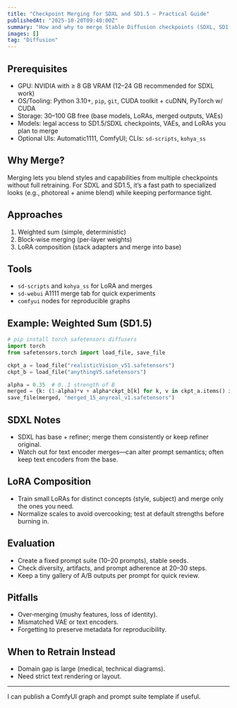 ```yaml
---
title: "Checkpoint Merging for SDXL and SD1.5 — Practical Guide"
publishedAt: "2025-10-20T09:40:00Z"
summary: "How and why to merge Stable Diffusion checkpoints (SDXL, SD1.5): strategies, tools, pitfalls, and evaluation."
images: []
tag: "Diffusion"
---
```


## Prerequisites

- GPU: NVIDIA with ≥ 8 GB VRAM (12–24 GB recommended for SDXL work)
- OS/Tooling: Python 3.10+, `pip`, `git`, CUDA toolkit + cuDNN, PyTorch w/ CUDA
- Storage: 30–100 GB free (base models, LoRAs, merged outputs, VAEs)
- Models: legal access to SD1.5/SDXL checkpoints, VAEs, and LoRAs you plan to merge
- Optional UIs: Automatic1111, ComfyUI; CLIs: `sd-scripts`, `kohya_ss`

## Why Merge?

Merging lets you blend styles and capabilities from multiple checkpoints without full retraining. For SDXL and SD1.5, it’s a fast path to specialized looks (e.g., photoreal + anime blend) while keeping performance tight.

## Approaches

1. Weighted sum (simple, deterministic)
2. Block‑wise merging (per‑layer weights)
3. LoRA composition (stack adapters and merge into base)

## Tools

- `sd-scripts` and `kohya_ss` for LoRA and merges
- `sd-webui` A1111 merge tab for quick experiments
- `comfyui` nodes for reproducible graphs

## Example: Weighted Sum (SD1.5)

```python
# pip install torch safetensors diffusers
import torch
from safetensors.torch import load_file, save_file

ckpt_a = load_file("realisticVision_v51.safetensors")
ckpt_b = load_file("anythingV5.safetensors")

alpha = 0.35  # 0..1 strength of B
merged = {k: (1-alpha)*v + alpha*ckpt_b[k] for k, v in ckpt_a.items() if k in ckpt_b}
save_file(merged, "merged_15_anyreal_v1.safetensors")
```

## SDXL Notes

- SDXL has base + refiner; merge them consistently or keep refiner original.
- Watch out for text encoder merges—can alter prompt semantics; often keep text encoders from the base.

## LoRA Composition

- Train small LoRAs for distinct concepts (style, subject) and merge only the ones you need.
- Normalize scales to avoid overcooking; test at default strengths before burning in.

## Evaluation

- Create a fixed prompt suite (10–20 prompts), stable seeds.
- Check diversity, artifacts, and prompt adherence at 20–30 steps.
- Keep a tiny gallery of A/B outputs per prompt for quick review.

## Pitfalls

- Over‑merging (mushy features, loss of identity).
- Mismatched VAE or text encoders.
- Forgetting to preserve metadata for reproducibility.

## When to Retrain Instead

- Domain gap is large (medical, technical diagrams).
- Need strict text rendering or layout.

---

I can publish a ComfyUI graph and prompt suite template if useful.

